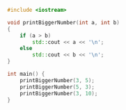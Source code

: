 ```cpp title="Wyświetlanie większej spośród dwóch liczb"
#include <iostream>

void printBiggerNumber(int a, int b)
{
	if (a > b)
		std::cout << a << '\n';
	else
		std::cout << b << '\n';
}

int main() {
	printBiggerNumber(3, 5);
	printBiggerNumber(5, 3);
	printBiggerNumber(3, 10);
}
```